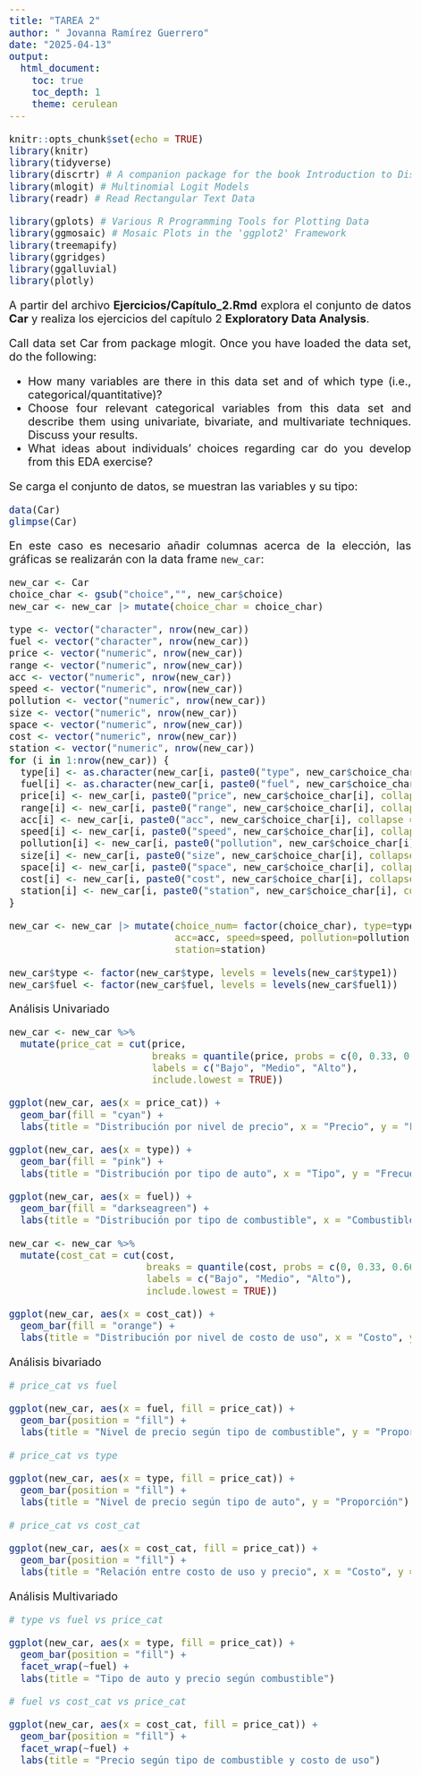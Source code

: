 ---
title: "TAREA 2"
author: " Jovanna Ramírez Guerrero"
date: "2025-04-13"
output: 
  html_document:
    toc: true
    toc_depth: 1
    theme: cerulean
---

<style>
body {
text-align: justify}
</style>

<style type="text/css">
body{/*Normal*/
     font-size: 20px;
}
</style>

```{r setup, include=FALSE}
knitr::opts_chunk$set(echo = TRUE)
library(knitr)
library(tidyverse)
library(discrtr) # A companion package for the book Introduction to Discrete Choice Analysis with `R`
library(mlogit) # Multinomial Logit Models
library(readr) # Read Rectangular Text Data

library(gplots) # Various R Programming Tools for Plotting Data
library(ggmosaic) # Mosaic Plots in the 'ggplot2' Framework
library(treemapify)
library(ggridges)
library(ggalluvial)
library(plotly)
```

A partir del archivo <b>Ejercicios/Capítulo_2.Rmd</b> explora el conjunto de datos <b>Car</b> y realiza los ejercicios del capítulo 2 <b>Exploratory Data Analysis</b>.

Call data set Car from package mlogit. Once you have loaded the data set, do the following:

<ul>
 <li>How many variables are there in this data set and of which type (i.e., categorical/quantitative)?</li>

 <li>Choose four relevant categorical variables from this data set and describe them using univariate, bivariate, and multivariate techniques. Discuss your results.</li>

 <li>What ideas about individuals’ choices regarding car do you develop from this EDA exercise?</li>
</ul>

Se carga el conjunto de datos, se muestran las variables y su tipo:

```{r}
data(Car)
glimpse(Car)
```

En este caso es necesario añadir columnas acerca de la elección, las gráficas se realizarán con la data frame `new_car`:

```{r}
new_car <- Car
choice_char <- gsub("choice","", new_car$choice)
new_car <- new_car |> mutate(choice_char = choice_char)

type <- vector("character", nrow(new_car))
fuel <- vector("character", nrow(new_car))
price <- vector("numeric", nrow(new_car))
range <- vector("numeric", nrow(new_car))
acc <- vector("numeric", nrow(new_car))
speed <- vector("numeric", nrow(new_car))
pollution <- vector("numeric", nrow(new_car))
size <- vector("numeric", nrow(new_car))
space <- vector("numeric", nrow(new_car))
cost <- vector("numeric", nrow(new_car))
station <- vector("numeric", nrow(new_car))
for (i in 1:nrow(new_car)) {
  type[i] <- as.character(new_car[i, paste0("type", new_car$choice_char[i], collapse = "")])
  fuel[i] <- as.character(new_car[i, paste0("fuel", new_car$choice_char[i], collapse = "")])
  price[i] <- new_car[i, paste0("price", new_car$choice_char[i], collapse = "")]
  range[i] <- new_car[i, paste0("range", new_car$choice_char[i], collapse = "")]
  acc[i] <- new_car[i, paste0("acc", new_car$choice_char[i], collapse = "")]
  speed[i] <- new_car[i, paste0("speed", new_car$choice_char[i], collapse = "")]
  pollution[i] <- new_car[i, paste0("pollution", new_car$choice_char[i], collapse = "")]
  size[i] <- new_car[i, paste0("size", new_car$choice_char[i], collapse = "")]
  space[i] <- new_car[i, paste0("space", new_car$choice_char[i], collapse = "")]
  cost[i] <- new_car[i, paste0("cost", new_car$choice_char[i], collapse = "")]
  station[i] <- new_car[i, paste0("station", new_car$choice_char[i], collapse = "")]
}

new_car <- new_car |> mutate(choice_num= factor(choice_char), type=type, fuel=fuel, price=price, range=range,
                             acc=acc, speed=speed, pollution=pollution, size=size, space=space, cost=cost,
                             station=station)

new_car$type <- factor(new_car$type, levels = levels(new_car$type1))
new_car$fuel <- factor(new_car$fuel, levels = levels(new_car$fuel1))
```

Análisis Univariado

```{r}
new_car <- new_car %>%
  mutate(price_cat = cut(price,
                         breaks = quantile(price, probs = c(0, 0.33, 0.66, 1), na.rm = TRUE),
                         labels = c("Bajo", "Medio", "Alto"),
                         include.lowest = TRUE))

ggplot(new_car, aes(x = price_cat)) +
  geom_bar(fill = "cyan") +
  labs(title = "Distribución por nivel de precio", x = "Precio", y = "Frecuencia")

ggplot(new_car, aes(x = type)) +
  geom_bar(fill = "pink") +
  labs(title = "Distribución por tipo de auto", x = "Tipo", y = "Frecuencia")

ggplot(new_car, aes(x = fuel)) +
  geom_bar(fill = "darkseagreen") +
  labs(title = "Distribución por tipo de combustible", x = "Combustible", y = "Frecuencia")

new_car <- new_car %>%
  mutate(cost_cat = cut(cost,
                        breaks = quantile(cost, probs = c(0, 0.33, 0.66, 1), na.rm = TRUE),
                        labels = c("Bajo", "Medio", "Alto"),
                        include.lowest = TRUE))

ggplot(new_car, aes(x = cost_cat)) +
  geom_bar(fill = "orange") +
  labs(title = "Distribución por nivel de costo de uso", x = "Costo", y = "Frecuencia")

```

Análisis bivariado

```{r}
# price_cat vs fuel

ggplot(new_car, aes(x = fuel, fill = price_cat)) +
  geom_bar(position = "fill") +
  labs(title = "Nivel de precio según tipo de combustible", y = "Proporción")

# price_cat vs type

ggplot(new_car, aes(x = type, fill = price_cat)) +
  geom_bar(position = "fill") +
  labs(title = "Nivel de precio según tipo de auto", y = "Proporción")

# price_cat vs cost_cat

ggplot(new_car, aes(x = cost_cat, fill = price_cat)) +
  geom_bar(position = "fill") +
  labs(title = "Relación entre costo de uso y precio", x = "Costo", y = "Proporción del precio")

```

Análisis Multivariado

```{r}
# type vs fuel vs price_cat

ggplot(new_car, aes(x = type, fill = price_cat)) +
  geom_bar(position = "fill") +
  facet_wrap(~fuel) +
  labs(title = "Tipo de auto y precio según combustible")

# fuel vs cost_cat vs price_cat

ggplot(new_car, aes(x = cost_cat, fill = price_cat)) +
  geom_bar(position = "fill") +
  facet_wrap(~fuel) +
  labs(title = "Precio según tipo de combustible y costo de uso")

```

